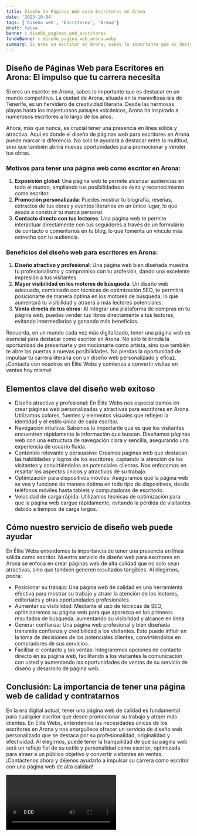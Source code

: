 ```yaml
---
title: Diseño de Páginas Web para Escritores en Arona
date: '2023-10-04'
tags: ['Diseño web', 'Escritores', 'Arona']
draft: false
banner : diseño_paginas_web_escritores
fondoBanner : diseño_pagina_web_arona.webp
summary: Si eres un escritor en Arona, sabes lo importante que es destacar en un mundo competitivo. La ciudad de Arona, situada en la maravillosa isla de Tenerife, es un hervidero de creatividad literaria. Desde las hermosas playas hasta los majestuosos paisajes volcánicos, Arona ha inspirado a numerosos escritores a lo largo de los años.
---
```


## Diseño de Páginas Web para Escritores en Arona: El impulso que tu carrera necesita

Si eres un escritor en Arona, sabes lo importante que es destacar en un mundo competitivo. La ciudad de Arona, situada en la maravillosa isla de Tenerife, es un hervidero de creatividad literaria. Desde las hermosas playas hasta los majestuosos paisajes volcánicos, Arona ha inspirado a numerosos escritores a lo largo de los años.

Ahora, más que nunca, es crucial tener una presencia en línea sólida y atractiva. Aquí es donde el diseño de páginas web para escritores en Arona puede marcar la diferencia. No solo te ayudará a destacar entre la multitud, sino que también abrirá nuevas oportunidades para promocionar y vender tus obras.

### Motivos para tener una página web como escritor en Arona:

1. **Exposición global**: Una página web te permite alcanzar audiencias en todo el mundo, ampliando tus posibilidades de éxito y reconocimiento como escritor.
2. **Promoción personalizada**: Puedes mostrar tu biografía, reseñas, extractos de tus obras y eventos literarios en un único lugar, lo que ayuda a construir tu marca personal.
3. **Contacto directo con tus lectores**: Una página web te permite interactuar directamente con tus seguidores a través de un formulario de contacto o comentarios en tu blog, lo que fomenta un vínculo más estrecho con tu audiencia.

### Beneficios del diseño web para escritores en Arona:

1. **Diseño atractivo y profesional**: Una página web bien diseñada muestra tu profesionalismo y compromiso con tu profesión, dando una excelente impresión a tus visitantes.
2. **Mayor visibilidad en los motores de búsqueda**: Un diseño web adecuado, combinado con técnicas de optimización SEO, te permitirá posicionarte de manera óptima en los motores de búsqueda, lo que aumentará tu visibilidad y atraerá a más lectores potenciales.
3. **Venta directa de tus obras**: Al integrar una plataforma de compras en tu página web, puedes vender tus libros directamente a tus lectores, evitando intermediarios y ganando más beneficios.

Recuerda, en un mundo cada vez más digitalizado, tener una página web es esencial para destacar como escritor en Arona. No solo te brinda la oportunidad de presentarte y promocionarte como artista, sino que también te abre las puertas a nuevas posibilidades. No pierdas la oportunidad de impulsar tu carrera literaria con un diseño web personalizado y eficaz. ¡Contacta con nosotros en Élite Webs y comienza a convertir visitas en ventas hoy mismo!

<GifSeo />

<Cta />

## Elementos clave del diseño web exitoso

- Diseño atractivo y profesional: En Élite Webs nos especializamos en crear páginas web personalizadas y atractivas para escritores en Arona. Utilizamos colores, fuentes y elementos visuales que reflejen la identidad y el estilo único de cada escritor.
- Navegación intuitiva: Sabemos lo importante que es que los visitantes encuentren rápidamente la información que buscan. Diseñamos páginas web con una estructura de navegación clara y sencilla, asegurando una experiencia de usuario fluida.
- Contenido relevante y persuasivo: Creamos páginas web que destacan las habilidades y logros de los escritores, captando la atención de los visitantes y convirtiéndolos en potenciales clientes. Nos enfocamos en resaltar los aspectos únicos y atractivos de su trabajo.
- Optimización para dispositivos móviles: Aseguramos que la página web se vea y funcione de manera óptima en todo tipo de dispositivos, desde teléfonos móviles hasta tablets y computadoras de escritorio.
- Velocidad de carga rápida: Utilizamos técnicas de optimización para que la página web cargue rápidamente, evitando la pérdida de visitantes debido a tiempos de carga largos.

## Cómo nuestro servicio de diseño web puede ayudar

En Élite Webs entendemos la importancia de tener una presencia en línea sólida como escritor. Nuestro servicio de diseño web para escritores en Arona se enfoca en crear páginas web de alta calidad que no solo sean atractivas, sino que también generen resultados tangibles. Al elegirnos, podrá:

- Posicionar su trabajo: Una página web de calidad es una herramienta efectiva para mostrar su trabajo y atraer la atención de los lectores, editoriales y otras oportunidades profesionales.
- Aumentar su visibilidad: Mediante el uso de técnicas de SEO, optimizaremos su página web para que aparezca en los primeros resultados de búsqueda, aumentando su visibilidad y alcance en línea.
- Generar confianza: Una página web profesional y bien diseñada transmite confianza y credibilidad a los visitantes. Esto puede influir en la toma de decisiones de los potenciales clientes, convirtiéndolos en compradores de sus servicios.
- Facilitar el contacto y las ventas: Integraremos opciones de contacto directo en su página web, facilitando a los visitantes la comunicación con usted y aumentando las oportunidades de ventas de su servicio de diseño y desarrollo de página web.

## Conclusión: La importancia de tener una página web de calidad y contratarnos

En la era digital actual, tener una página web de calidad es fundamental para cualquier escritor que desee promocionar su trabajo y atraer más clientes. En Élite Webs, entendemos las necesidades únicas de los escritores en Arona y nos enorgullece ofrecer un servicio de diseño web personalizado que se destaca por su profesionalidad, originalidad y efectividad. Al elegirnos, puede tener la tranquilidad de que su página web será un reflejo fiel de su estilo y personalidad como escritor, optimizada para atraer a un público objetivo y convertir visitantes en ventas. ¡Contáctenos ahora y déjenos ayudarlo a impulsar su carrera como escritor con una página web de alta calidad!

<Video />

<CtaBot job='Escritores' city='Arona'/>

<Gmaps query='Arona+españa+maps' />